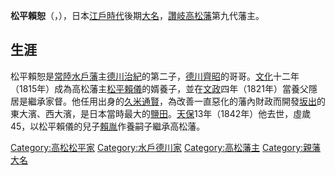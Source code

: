 {{noteTA 
|1=zh:高松松平家; zh-hans:高松松平家; zh-hant:高松松平家;
}}
{{Infobox Officeholder
| name= 松平賴恕
| image= 
| caption= 
| office=[[高松藩|高松藩]]藩主
| term_start= 1821年
| term_end= 1842年
| predecessor= [[松平賴儀|松平賴儀]]
| successor= [[松平賴胤|松平賴胤]]

| birth_date={{Birth date|1798|8|4}}<br>（[[寬政|寬政]]十年六月二十二）
| birth_place=
| death_date={{Death date and age|1842|5|25|1798|8|4}}<br>（[[天保_(日本)|天保]]十三年四月十六）
| death_place= 
| module  = {{日本武士|child=yes  
| 時代 = [[江戶時代|江戶時代]]後期
| 諡號 = 愨公
| 墓所 = [[香川縣|香川縣]][[讚岐市|讚岐市]][[末_(大字)|末]]靈芝寺
| 官位 = [[從三位|從三位]]、[[讚岐國|讚岐]]守、左近衛權中將、[[參議|參議]]
| 幕府 = [[江戶幕府|江戶幕府]]
| 主君 = 
| 藩   = [[讚岐國|讚岐]][[高松藩|高松藩]]主
| 氏族 = [[德川氏|德川氏]]（[[水戶德川家|水戶德川家]]）→水戶松平氏
| 父 = [[德川治紀|德川治紀]]
| 母 = 中山氏
| 養父 = ''[[松平賴儀|松平賴儀]]''
| 兄 = [[德川齊脩|德川齊脩]]
| 弟 = [[德川齊昭|德川齊昭]]、[[松平賴筠|賴筠]]
| 正室 =  '''倫'''（[[松平賴儀|松平賴儀]]之女）
| 側室 = 淺田氏、野萱
| 子   = [[松平賴熙_(高松藩嫡子)|松平賴熙]]、[[松平武揚|松平武揚]]、[[松平勝成|松平勝成]]、[[松平賴聰|松平賴聰]]、[[大久保忠禮|大久保忠禮]]
| 女   = [[龜井茲監|龜井茲監]]正室、[[真田幸教|真田幸教]]正室、[[上杉齊憲|上杉齊憲]]繼室
| 養子 = '''''[[松平賴胤|賴胤]]'''''
 }}
}}
'''松平賴恕'''（{{jpn|j=松平 頼恕|kana=まつだいら よりひろ|rm=Matsudaira Yorihiro}}，{{bd|1798年|8月4日|1842年|5月25日|}}），日本[[江戶時代|江戶時代]]後期[[大名_(稱謂)|大名]]，[[讚岐國|讚岐]][[高松藩|高松藩]]第九代藩主。

== 生涯 ==
松平賴恕是[[常陸國|常陸]][[水戶藩|水戶藩]]主[[德川治紀|德川治紀]]的第二子，[[德川齊昭|德川齊昭]]的哥哥。[[文化_(年號)|文化]]十二年（1815年）成為高松藩主[[松平賴儀|松平賴儀]]的婿養子，並在[[文政|文政]]四年（1821年）當養父隱居是繼承家督。他任用{{link-ja|東讚|東讃}}出身的[[久米通賢|久米通賢]]，為改善一直惡化的藩內財政而開發[[坂出市|坂出]]的東大濱、西大濱，是日本當時最大的[[鹽田|鹽田]]。[[天保_(日本)|天保]]13年（1842年）他去世，虛歲45，以松平賴儀的兒子[[松平賴胤|賴胤]]作養嗣子繼承高松藩。

{{水戶德川家|[[高松松平家|高松松平家]]|1821年 - 1842年|第9代}}
{{高松藩主|松平家|9代|1821年 - 1842年}}
{{Normdaten}}

[[Category:高松松平家|Category:高松松平家]]
[[Category:水戶德川家|Category:水戶德川家]]
[[Category:高松藩主|Category:高松藩主]]
[[Category:親藩大名|Category:親藩大名]]